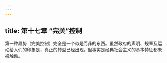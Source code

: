 ```yaml
---
---
---
```

title: 第十七章 “完美”控制
---



第一种趋势（完美控制）完全是一个似是而非的东西。虽然政府的声明、规章及运动给人们的印象是，真正的转型已经出现，但事实是经典社会主义的基本特征都未被触动。